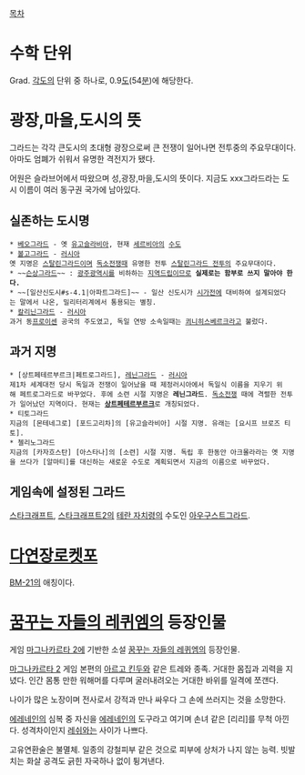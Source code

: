 [[목차]]
= 수학 단위 =
Grad. [[각도]]의 단위 중 하나로, 0.9[[도]](54[[분]])에 해당한다.

= 광장,마을,도시의 뜻 =
그라드는 각각 큰도시의 초대형 광장으로써 큰 전쟁이 일어나면 전투중의 주요무대이다. 아마도 엄폐가 쉬워서 유명한 격전지가 됐다.

어원은 슬라브어에서 따왔으며 성,광장,마을,도시의 뜻이다. 지금도 xxx그라드라는 도시 이름이 여러 동구권 국가에 남아있다.

== 실존하는 도시명 ==
 * [[베오그라드]] - 옛 [[유고슬라비아]], 현재 [[세르비아]]의 [[수도]]
 * [[볼고그라드]] - [[러시아]]
 옛 지명은 [[스탈린그라드]]이며 [[독소전쟁]]때 유명한 전투 [[스탈린그라드 전투]]의 주요무대이다.
 * ~~[[슨상그라드]]~~ : [[광주광역시]]를 비하하는 [[지역드립]]이므로 '''실제로는 함부로 쓰지 말아야 한다.'''
 * ~~[일산신도시#s-4.1|아파트그라드]~~ - 일산 신도시가 [[시가전]]에 대비하여 설계되었다는 말에서 나온, 밀리터리계에서 통용되는 별칭.
 * [[칼리닌그라드]] - [[러시아]]
 과거 동[[프로이센]] 공국의 주도였고, 독일 연방 소속일때는 [[쾨니히스베르크]]라고 불렀다.

== 과거 지명 ==
 * [상트페테르부르크|페트로그라드], [[레닌그라드]] - [[러시아]]
 제1차 세계대전 당시 독일과 전쟁이 일어났을 때 제정러시아에서 독일식 이름을 지우기 위해 페트로그라드로 바꾸었다. 후에 소련 시절 지명은 '''레닌그라드'''. [[독소전쟁]] 때에 격렬한 전투가 일어났던 지역이다. 현재는 '''[[상트페테르부르크]]'''로 개칭되었다.
 * 티토그라드
 지금의 [몬테네그로] [포드고리차]의 [유고슬라비아] 시절 지명. 유래는 [요시프 브로즈 티토].
 * 첼리노그라드 
 지금의 [카자흐스탄] [아스타나]의 [소련] 시절 지명. 독립 후 한동안 아크몰라라는 옛 지명을 쓰다가 [알마티]를 대신하는 새로운 수도로 계획되면서 지금의 이름으로 바꾸었다.
== 게임속에 설정된 그라드 ==
[[스타크래프트]], [[스타크래프트2]]의 [[테란 자치령]]의 수도인 [[아우구스트그라드]].

= [[다연장로켓]]포 =
[[BM-21]]의 애칭이다.

= [[꿈꾸는 자들의 레퀴엠]]의 등장인물 =
게임 [[마그나카르타 2]]에 기반한 소설 [[꿈꾸는 자들의 레퀴엠]]의 등장인물. 

[[마그나카르타 2]] 게임 본편의 [[아르고 킨두]]와 같은 트레와 종족. 거대한 몸집과 괴력을 지녔다. 인간 몸통 만한 워해머를 다루며 굴러내려오는 거대한 바위를 일격에 쪼갠다.

나이가 많은 노장이며 전사로서 강적과 만나 싸우다 그 손에 쓰러지는 것을 소망한다. 

[[에레네인]]의 심복 중 자신을 [[에레네인]]의 도구라고 여기며 손녀 같은 [리리]를 무척 아낀다. 성격차이인지 [[레쉬]]와는 사이가 나쁘다.

고유연환술은 불멸체. 일종의 강철피부 같은 것으로 피부에 상처가 나지 않는 능력. 빗발치는 화살 공격도 긁힌 자국하나 없이 튕겨낸다.
